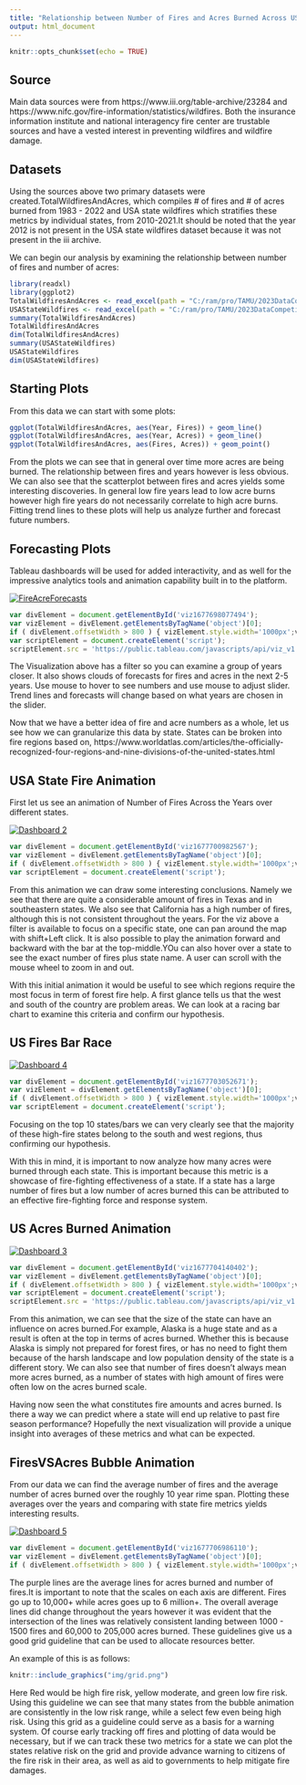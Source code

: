 ---
title: "Relationship between Number of Fires and Acres Burned Across USA"
output: html_document
---

```{r setup, include=FALSE}
knitr::opts_chunk$set(echo = TRUE)
```

## Source
Main data sources were from https://www.iii.org/table-archive/23284 and https://www.nifc.gov/fire-information/statistics/wildfires. Both the insurance
information institute and national interagency fire center are trustable sources
and have a vested interest in preventing wildfires and wildfire damage.

## Datasets
Using the sources above two primary datasets were created.TotalWildfiresAndAcres,
which compiles # of fires and # of acres burned from 1983 - 2022 and USA state 
wildfires which stratifies these metrics by individual states, from 2010-2021.It
should be noted that the year 2012 is not present in the USA state wildfires
dataset because it was not present in the iii archive.

We can begin our analysis by examining the relationship between number of fires
and number of acres:

```{r}
library(readxl)
library(ggplot2)
TotalWildfiresAndAcres <- read_excel(path = "C:/ram/pro/TAMU/2023DataCompetition/TotalWildfiresAndAcres.xlsx")
USAStateWildfires <- read_excel(path = "C:/ram/pro/TAMU/2023DataCompetition/USAStateWildfires.xlsx")
summary(TotalWildfiresAndAcres)
TotalWildfiresAndAcres
dim(TotalWildfiresAndAcres)
summary(USAStateWildfires)
USAStateWildfires
dim(USAStateWildfires)
```


## Starting Plots
From this data we can start with some plots:

```{r,echo=FALSE}
ggplot(TotalWildfiresAndAcres, aes(Year, Fires)) + geom_line()
ggplot(TotalWildfiresAndAcres, aes(Year, Acres)) + geom_line()
ggplot(TotalWildfiresAndAcres, aes(Fires, Acres)) + geom_point()
```

From the plots we can see that in general over time more acres are being burned.
The relationship between fires and years however is less obvious.
We can also see that the scatterplot between fires and acres yields some interesting
discoveries. In general low fire years lead to low acre burns however high fire 
years do not necessarily correlate to high acre burns. Fitting trend lines to 
these plots will help us analyze further and forecast future numbers.

## Forecasting Plots
Tableau dashboards will be used for added interactivity, and as well for the
impressive analytics tools and animation capability built in to the platform. 

<div class='tableauPlaceholder' id='viz1677698077494' style='position: relative'>
<noscript>
<a href='#'>
<img alt='FireAcreForecasts ' src='https:&#47;&#47;public.tableau.com&#47;static&#47;images&#47;Fi&#47;Fire_16776980457310&#47;FireAcreForecasts&#47;1_rss.png' style='border: none' /></a></noscript><object class='tableauViz'  style='display:none;'><param name='host_url' value='https%3A%2F%2Fpublic.tableau.com%2F' /> <param name='embed_code_version' value='3' /> <param name='site_root' value='' /><param name='name' value='Fire_16776980457310&#47;FireAcreForecasts' /><param name='tabs' value='no' /><param name='toolbar' value='yes' /><param name='static_image' value='https:&#47;&#47;public.tableau.com&#47;static&#47;images&#47;Fi&#47;Fire_16776980457310&#47;FireAcreForecasts&#47;1.png' /> <param name='animate_transition' value='yes' /><param name='display_static_image' value='yes' /><param name='display_spinner' value='yes' /><param name='display_overlay' value='yes' /><param name='display_count' value='yes' /><param name='language' value='en-US' /></object></div>                


```{js,embedcode,echo=FALSE}
var divElement = document.getElementById('viz1677698077494');                    
var vizElement = divElement.getElementsByTagName('object')[0];                    
if ( divElement.offsetWidth > 800 ) { vizElement.style.width='1000px';vizElement.style.height='827px';} else if ( divElement.offsetWidth > 500 ) { vizElement.style.width='1000px';vizElement.style.height='827px';} else { vizElement.style.width='100%';vizElement.style.height='727px';}                     
var scriptElement = document.createElement('script');                    
scriptElement.src = 'https://public.tableau.com/javascripts/api/viz_v1.js';                    vizElement.parentNode.insertBefore(scriptElement, vizElement);                
```

The Visualization above has a filter so you can examine a group of years closer. 
It also shows clouds of forecasts for fires and acres in the next 2-5 years.
Use mouse to hover to see numbers and use mouse to adjust slider.
Trend lines and forecasts will change based on what years are chosen in the slider.

Now that we have a better idea of fire and acre numbers as a whole, let us see
how we can granularize this data by state.
States can be broken into fire regions based on, 
https://www.worldatlas.com/articles/the-officially-recognized-four-regions-and-nine-divisions-of-the-united-states.html

## USA State Fire Animation
First let us see an animation of Number of Fires Across the Years over different
states. 

<div class='tableauPlaceholder' id='viz1677700982567' style='position: relative'><noscript><a href='#'><img alt='Dashboard 2 ' src='https:&#47;&#47;public.tableau.com&#47;static&#47;images&#47;Fi&#47;Fire_16776980457310&#47;Dashboard2&#47;1_rss.png' style='border: none' /></a></noscript><object class='tableauViz'  style='display:none;'><param name='host_url' value='https%3A%2F%2Fpublic.tableau.com%2F' /> <param name='embed_code_version' value='3' /> <param name='site_root' value='' /><param name='name' value='Fire_16776980457310&#47;Dashboard2' /><param name='tabs' value='no' /><param name='toolbar' value='yes' /><param name='static_image' value='https:&#47;&#47;public.tableau.com&#47;static&#47;images&#47;Fi&#47;Fire_16776980457310&#47;Dashboard2&#47;1.png' /> <param name='animate_transition' value='yes' /><param name='display_static_image' value='yes' /><param name='display_spinner' value='yes' /><param name='display_overlay' value='yes' /><param name='display_count' value='yes' /><param name='language' value='en-US' /><param name='filter' value='publish=yes' /></object></div>                


```{js,embedcode2,echo=FALSE}                   
var divElement = document.getElementById('viz1677700982567');                    
var vizElement = divElement.getElementsByTagName('object')[0];                    
if ( divElement.offsetWidth > 800 ) { vizElement.style.width='1000px';vizElement.style.height='827px';} else if ( divElement.offsetWidth > 500 ) { vizElement.style.width='1000px';vizElement.style.height='827px';} else { vizElement.style.width='100%';vizElement.style.height='727px';}                     
var scriptElement = document.createElement('script');                    scriptElement.src = 'https://public.tableau.com/javascripts/api/viz_v1.js';                    vizElement.parentNode.insertBefore(scriptElement, vizElement);                
```
From this animation we can draw some interesting conclusions. Namely we see that
there are quite a considerable amount of fires in Texas and in southeastern states.
We also see that California has a high number of fires, although this is not 
consistent throughout the years.
For the viz above a filter is available to focus on a specific state, one can pan
around the map with shift+Left click. It is also possible to play the animation
forward and backward with the bar at the top-middle.YOu can also hover over a 
state to see the exact number of fires plus state name. A user can scroll with the
mouse wheel to zoom in and out.

With this initial animation it would be useful to see which regions require the 
most focus in term of forest fire help. A first glance tells us that the west 
and south of the country are problem areas.
We can look at a racing bar chart to examine this criteria and confirm our hypothesis.

## US Fires Bar Race

<div class='tableauPlaceholder' id='viz1677703052671' style='position: relative'><noscript><a href='#'><img alt='Dashboard 4 ' src='https:&#47;&#47;public.tableau.com&#47;static&#47;images&#47;Fi&#47;Fire_16776980457310&#47;Dashboard4&#47;1_rss.png' style='border: none' /></a></noscript><object class='tableauViz'  style='display:none;'><param name='host_url' value='https%3A%2F%2Fpublic.tableau.com%2F' /> <param name='embed_code_version' value='3' /> <param name='site_root' value='' /><param name='name' value='Fire_16776980457310&#47;Dashboard4' /><param name='tabs' value='no' /><param name='toolbar' value='yes' /><param name='static_image' value='https:&#47;&#47;public.tableau.com&#47;static&#47;images&#47;Fi&#47;Fire_16776980457310&#47;Dashboard4&#47;1.png' /> <param name='animate_transition' value='yes' /><param name='display_static_image' value='yes' /><param name='display_spinner' value='yes' /><param name='display_overlay' value='yes' /><param name='display_count' value='yes' /><param name='language' value='en-US' /><param name='filter' value='publish=yes' /></object></div>                

```{js,embedcode3,echo=FALSE}                  
var divElement = document.getElementById('viz1677703052671');                    
var vizElement = divElement.getElementsByTagName('object')[0];                    
if ( divElement.offsetWidth > 800 ) { vizElement.style.width='1000px';vizElement.style.height='827px';} else if ( divElement.offsetWidth > 500 ) { vizElement.style.width='1000px';vizElement.style.height='827px';} else { vizElement.style.width='100%';vizElement.style.height='727px';}                     
var scriptElement = document.createElement('script');                    scriptElement.src = 'https://public.tableau.com/javascripts/api/viz_v1.js';                    vizElement.parentNode.insertBefore(scriptElement, vizElement);                
```

Focusing on the top 10 states/bars we can very clearly see that the majority of
these high-fire states belong to the south and west regions, thus confirming our
hypothesis. 

With this in mind, it is important to now analyze how many acres were burned 
through each state. This is important because this metric is a showcase of 
fire-fighting effectiveness of a state. If a state has a large number of fires but
a low number of acres burned this can be attributed to an effective fire-fighting
force and response system.

## US Acres Burned Animation

<div class='tableauPlaceholder' id='viz1677704140402' style='position: relative'><noscript><a href='#'><img alt='Dashboard 3 ' src='https:&#47;&#47;public.tableau.com&#47;static&#47;images&#47;Fi&#47;Fire_16776980457310&#47;Dashboard3&#47;1_rss.png' style='border: none' /></a></noscript><object class='tableauViz'  style='display:none;'><param name='host_url' value='https%3A%2F%2Fpublic.tableau.com%2F' /> <param name='embed_code_version' value='3' /> <param name='site_root' value='' /><param name='name' value='Fire_16776980457310&#47;Dashboard3' /><param name='tabs' value='no' /><param name='toolbar' value='yes' /><param name='static_image' value='https:&#47;&#47;public.tableau.com&#47;static&#47;images&#47;Fi&#47;Fire_16776980457310&#47;Dashboard3&#47;1.png' /> <param name='animate_transition' value='yes' /><param name='display_static_image' value='yes' /><param name='display_spinner' value='yes' /><param name='display_overlay' value='yes' /><param name='display_count' value='yes' /><param name='language' value='en-US' /><param name='filter' value='publish=yes' /></object></div>                

```{js,embedcode4,echo=FALSE}                     
var divElement = document.getElementById('viz1677704140402');                    
var vizElement = divElement.getElementsByTagName('object')[0];                    
if ( divElement.offsetWidth > 800 ) { vizElement.style.width='1000px';vizElement.style.height='827px';} else if ( divElement.offsetWidth > 500 ) { vizElement.style.width='1000px';vizElement.style.height='827px';} else { vizElement.style.width='100%';vizElement.style.height='727px';}                     
var scriptElement = document.createElement('script');                    
scriptElement.src = 'https://public.tableau.com/javascripts/api/viz_v1.js';                    vizElement.parentNode.insertBefore(scriptElement, vizElement);                
```

From this animation, we can see that the size of the state can have an influence on acres burned.For example, Alaska is a huge state and as a result is often at the top in terms of acres burned. Whether this is because Alaska is simply not prepared for forest fires, or has no need to fight them because of the harsh landscape and low population density of the state is a different story. We can also see that number of fires doesn't always mean more acres burned, as a number of states with high amount of fires were often low on the acres burned scale.

Having now seen the what constitutes fire amounts and acres burned. Is there a way we can predict where a state will end up relative to past fire season performance? Hopefully the next visualization will provide a unique insight into averages of these metrics and what can be expected.

## FiresVSAcres Bubble Animation
From our data we can find the average number of fires and the average number of acres burned over the roughly 10 year rime span. Plotting these averages over the years and comparing with state fire metrics yields interesting results.

<div class='tableauPlaceholder' id='viz1677706986110' style='position: relative'><noscript><a href='#'><img alt='Dashboard 5 ' src='https:&#47;&#47;public.tableau.com&#47;static&#47;images&#47;Fi&#47;Fire_16776980457310&#47;Dashboard5&#47;1_rss.png' style='border: none' /></a></noscript><object class='tableauViz'  style='display:none;'><param name='host_url' value='https%3A%2F%2Fpublic.tableau.com%2F' /> <param name='embed_code_version' value='3' /> <param name='site_root' value='' /><param name='name' value='Fire_16776980457310&#47;Dashboard5' /><param name='tabs' value='no' /><param name='toolbar' value='yes' /><param name='static_image' value='https:&#47;&#47;public.tableau.com&#47;static&#47;images&#47;Fi&#47;Fire_16776980457310&#47;Dashboard5&#47;1.png' /> <param name='animate_transition' value='yes' /><param name='display_static_image' value='yes' /><param name='display_spinner' value='yes' /><param name='display_overlay' value='yes' /><param name='display_count' value='yes' /><param name='language' value='en-US' /><param name='filter' value='publish=yes' /></object></div>                

```{js,embedcode5,echo=FALSE}                     
var divElement = document.getElementById('viz1677706986110');                    
var vizElement = divElement.getElementsByTagName('object')[0];                    
if ( divElement.offsetWidth > 800 ) { vizElement.style.width='1000px';vizElement.style.height='827px';} else if ( divElement.offsetWidth > 500 ) { vizElement.style.width='1000px';vizElement.style.height='827px';} else { vizElement.style.width='100%';vizElement.style.height='727px';}                     var scriptElement = document.createElement('script');                    scriptElement.src = 'https://public.tableau.com/javascripts/api/viz_v1.js';                    vizElement.parentNode.insertBefore(scriptElement, vizElement);                
```

The purple lines are the average lines for acres burned and number of fires.It is important to note that the scales on each axis are different. Fires go up to 10,000+ while acres goes up to 6 million+. The overall average lines did change throughout the years however it was evident that the intersection of the lines was relatively consistent landing between 1000 - 1500 fires and 60,000 to 205,000 acres burned. These guidelines give us a good grid guideline that can be used to allocate resources better.

An example of this is as follows:

```{r,echo=FALSE}
knitr::include_graphics("img/grid.png")
```

Here Red would be high fire risk, yellow moderate, and green low fire risk. Using this guideline we can see that many states from the bubble animation are consistently in the low risk range, while a select few even being high risk.
Using this grid as a guideline could serve as a basis for a warning system. Of course early tracking off fires and plotting of data would be necessary, but if we can track these two metrics for a state we can plot the states relative risk on the grid and provide advance warning to citizens of the fire risk in their area, as well as aid to governments to help mitigate fire damages.



